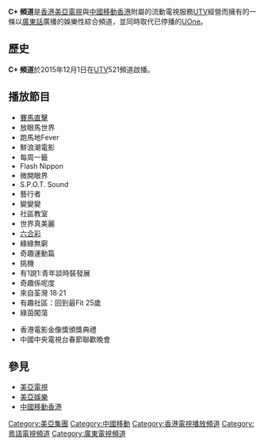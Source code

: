 {{unreferenced|time=2015-12-02T13:32:06+00:00}}
{{頻道資訊
| 頻道名稱         = C+ 頻道
| 頻道圖片檔案     = 
| 頻道圖片尺寸     = 
| 頻道圖片名稱     = 
| 所屬國家         ={{HK}}
| 所屬國家或地區   = {{HK}}
| 總部所在         = 
| 播放地區         = 香港、澳门、广东省
| 成立日期         = 
| 試播日期         = 
| 開播日期         = 2015年12月1日
| 停播日期         = 
| 頻道語言         = [[粵語|粵語]]
| 頻道呼號         = 
| 頻道類別         = 綜合
| 視頻格式         = 
| 收視率           = 
| 收視率調查時間   = 
| 收視率資料來源   = 
| 頻道口號         = 
| 擁有者           = [[中國移動香港|中國移動香港]]
| 持股者           = 
| 前頻道名稱       = 
| 被取代名稱       = 
| 前頻道呼號       = 
| 被取代呼號       = 
| 集團同類頻道     = 
| 重播服務頻道     = 
| 頻道官方網站     = http://utvhk.com/epg/index.html?channel=521
| 備註             = UTV官方網站
| OTT供應商01      = [[香港|香港]][[UTV|UTV]]
| OTT頻道數01      = 521頻道
}}

'''C+ 頻道'''是[[香港|香港]][[美亞電視|美亞電視]]與[[中國移動香港|中國移動香港]]附屬的流動電視服務[[UTV|UTV]]經營而擁有的一條以[[廣東話|廣東話]]廣播的娛樂性綜合頻道，並同時取代已停播的[[UOne|UOne]]。

==歷史==
'''C+ 頻道'''於2015年12月1日在[[UTV|UTV]]521頻道啟播。

==播放節目==
*[[賽馬直擊|賽馬直擊]]
*放眼馬世界
*跑馬地Fever
*鮮浪潮電影
*每周一籤
*Flash Nippon
*微開眼界
*S.P.O.T. Sound
*藝行者
*變變變
*社區教室
*世界真美麗
*[[六合彩|六合彩]]
*綠綠無窮
*奇趣運動篇
*挑機
*有1說1:青年談時裝發展
*奇趣係呢度
*來自荃灣 18‧21
*有趣社區：回到最Fit 25歲
*綠茵闖蕩

*香港電影金像獎頒獎典禮
*中國中央電視台春節聯歡晚會

==參見==
*[[美亞電視|美亞電視]]
*[[美亞娛樂|美亞娛樂]]
*[[中國移動香港|中國移動香港]]

[[Category:美亞集團|Category:美亞集團]]
[[Category:中國移動|Category:中國移動]]
[[Category:香港電視播放頻道|Category:香港電視播放頻道]]
[[Category:粵語電視頻道|Category:粵語電視頻道]]
[[Category:廣東電視頻道|Category:廣東電視頻道]]